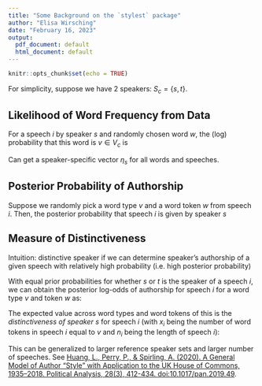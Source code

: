 ```yaml
---
title: "Some Background on the `stylest` package"
author: "Elisa Wirsching"
date: "February 16, 2023"
output:
  pdf_document: default
  html_document: default
---
```


```r
knitr::opts_chunk$set(echo = TRUE)
```

For simplicity, suppose we have 2 speakers: $S_{c} = \{s,t\}$.

## Likelihood of Word Frequency from Data

For a speech $i$ by speaker $s$ and randomly chosen word $w$, the (log) probability that this word is $v \in V_{c}$ is
\begin{align}
\log Pr(w = v | s) = \eta_{sv}
\end{align}

Can get a speaker-specific vector $\eta_{s}$ for all words and speeches. 

## Posterior Probability of Authorship

Suppose we randomly pick a word type $v$ and a word token $w$ from speech $i$. Then, the posterior probability that speech $i$ is given by speaker $s$ 
\begin{align}
Pr(s | w=v) = \frac{Pr(w=v | s) \times Pr(s)}{Pr(w=v | s) \times Pr(s) + Pr(w=v | t) \times Pr(t)}
\end{align}

## Measure of Distinctiveness

Intuition: distinctive speaker if we can determine speaker's authorship of a given speech with relatively high probability (i.e. high posterior probability)

With equal prior probabilities for whether $s$ or $t$ is the speaker of a speech $i$, we can obtain the posterior log-odds of authorship for speech $i$ for a word type $v$ and token $w$ as:
\begin{align}
\log \left(\frac{Pr(s | w=v)}{Pr(t | w=v)}\right) = \log \left(\frac{Pr(w=v| s) \times Pr(s)}{Pr(w=v | t) \times Pr(t)}\right) = \log \left(\frac{Pr(w=v | s)}{Pr(w=v | t)}\right) = \eta_{sv} - \eta_{tv}
\end{align}

The expected value across word types and word tokens of this is the _distinctiveness of speaker s_ for speech $i$ (with $x_i$ being the number of word tokens in speech $i$ equal to $v$ and $n_i$ being the length of speech $i$):
\begin{align}
E\left(\log \left(\prod_{w\in n_i} \prod_{v\in V_c} Pr(s|w) - Pr(t | w) \right) \right) = \frac{1}{n_i} \sum_{v\in V_c} x_{iv} (\eta_{sv} - \eta_{tv})
\end{align}

This can be generalized to larger reference speaker sets and larger number of speeches. See [Huang, L., Perry, P., & Spirling, A. (2020). A General Model of Author "Style" with Application to the UK House of Commons, 1935–2018. Political Analysis, 28(3), 412-434. doi:10.1017/pan.2019.49](https://www.cambridge.org/core/journals/political-analysis/article/general-model-of-author-style-with-application-to-the-uk-house-of-commons-19352018/2B1776CD1648E3F4AFBB81D375CCF053).
